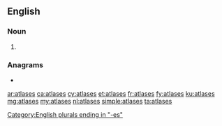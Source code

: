 ==English==

===Noun===
{{head|en|noun plural form}}

# {{plural of|atlas|lang=en}}

===Anagrams===
* {{l|en|sea salt}}

[[Category:English plurals ending in "-es"]]

[[ar:atlases]]
[[ca:atlases]]
[[cy:atlases]]
[[et:atlases]]
[[fr:atlases]]
[[fy:atlases]]
[[ku:atlases]]
[[mg:atlases]]
[[my:atlases]]
[[nl:atlases]]
[[simple:atlases]]
[[ta:atlases]]